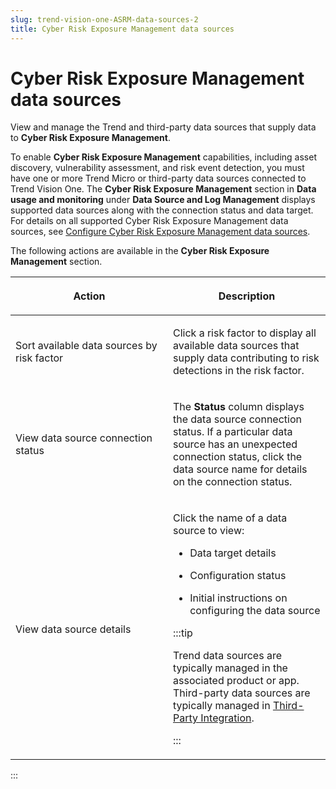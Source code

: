 ```yaml
---
slug: trend-vision-one-ASRM-data-sources-2
title: Cyber Risk Exposure Management data sources
---
```

# Cyber Risk Exposure Management data sources

View and manage the Trend and third-party data sources that supply data to **Cyber Risk Exposure Management**.

To enable **Cyber Risk Exposure Management** capabilities, including asset discovery, vulnerability assessment, and risk event detection, you must have one or more Trend Micro or third-party data sources connected to Trend Vision One. The **Cyber Risk Exposure Management** section in **Data usage and monitoring** under **Data Source and Log Management** displays supported data sources along with the connection status and data target. For details on all supported Cyber Risk Exposure Management data sources, see [Configure Cyber Risk Exposure Management data sources](configuring-data-sources.mdx).

The following actions are available in the **Cyber Risk Exposure Management** section.

<table>
<colgroup>
<col style="width: 50%" />
<col style="width: 50%" />
</colgroup>
<thead>
<tr>
<th><p>Action</p></th>
<th><p>Description</p></th>
</tr>
</thead>
<tbody>
<tr>
<td><p>Sort available data sources by risk factor</p></td>
<td><p>Click a risk factor to display all available data sources that supply data contributing to risk detections in the risk factor.</p></td>
</tr>
<tr>
<td><p>View data source connection status</p></td>
<td><p>The <strong>Status</strong> column displays the data source connection status. If a particular data source has an unexpected connection status, click the data source name for details on the connection status.</p></td>
</tr>
<tr>
<td><p>View data source details</p></td>
<td><p>Click the name of a data source to view:</p>
<ul>
<li><p>Data target details</p></li>
<li><p>Configuration status</p></li>
<li><p>Initial instructions on configuring the data source</p></li>
</ul>


:::tip

<p>Trend data sources are typically managed in the associated product or app. Third-party data sources are typically managed in <a href="trend-vision-one-third-party-integration">Third-Party Integration</a>.</p>


:::

</td>
</tr>
</tbody>
</table>
:::

